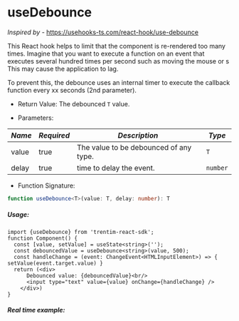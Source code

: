 
<Meta title="Hooks/useDebounce" />

# useDebounce
*Inspired by* - https://usehooks-ts.com/react-hook/use-debounce
 
 This React hook helps to limit that the component is re-rendered too many times. 
 Imagine that you want to execute a function on an event that executes several hundred times per second such as moving the mouse or s
 This may cause the application to lag. 
 
 To prevent this, the debounce uses an internal timer to execute the callback function every xx seconds (2nd parameter).

* Return Value: The debounced <code>T</code> value.

* Parameters:

| *Name* | *Required* | *Description* | *Type* |
|--------|-------------|----------------|--------|
| value | true | The value to be debounced of any type. | <code>T</code> |
| delay | true | time to delay the event. | <code language="typescript">number</code> |

* Function Signature:
```ts dark
function useDebounce<T>(value: T, delay: number): T
```

##### Usage:
```tsx dark
import {useDebounce} from 'trentim-react-sdk';
function Component() {
  const [value, setValue] = useState<string>('');
  const debouncedValue = useDebounce<string>(value, 500);
  const handleChange = (event: ChangeEvent<HTMLInputElement>) => { setValue(event.target.value) }
  return (<div>
      Debounced value: {debouncedValue}<br/>
      <input type="text" value={value} onChange={handleChange} />
    </div>)
}
```

##### Real time example:

<DebounceExample />